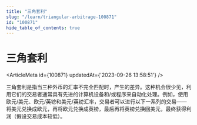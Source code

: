 ```yaml
---
title: "三角套利"
slug: "/learn/triangular-arbitrage-100871"
id: "100871"
hide_table_of_contents: true
---
```



# 三角套利

<ArticleMeta id={100871} updatedAt={'2023-09-26 13:58:51'} />
<div className='border-solid border-b border-t-0 my-4 border-[var(--ifm-color-gray-300)]' />

三角套利是指当三种外币的汇率不完全匹配时，产生的差异。这种机会很少见，利用它们的交易者通常具有先进的计算机设备和/或程序来自动化处理。例如，使用欧元/美元、欧元/英镑和美元/英镑汇率，交易者可以进行以下一系列的交易——将美元兑换成欧元，再将欧元兑换成英镑，最后再将英镑兑换回美元，最终获得利润（假设交易成本较低）。
